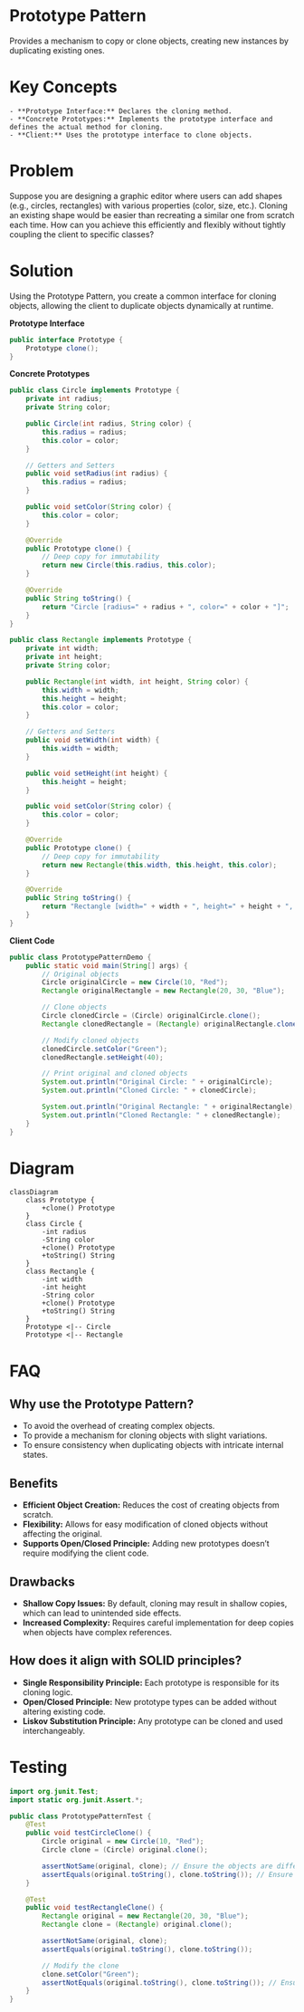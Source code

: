 # Prototype Pattern

Provides a mechanism to copy or clone objects, creating new instances by duplicating existing ones.

# Key Concepts
    - **Prototype Interface:** Declares the cloning method.
    - **Concrete Prototypes:** Implements the prototype interface and defines the actual method for cloning.
    - **Client:** Uses the prototype interface to clone objects.

# Problem
Suppose you are designing a graphic editor where users can add shapes (e.g., circles, rectangles) with various properties (color, size, etc.). Cloning an existing shape would be easier than recreating a similar one from scratch each time.
How can you achieve this efficiently and flexibly without tightly coupling the client to specific classes?

# Solution
Using the Prototype Pattern, you create a common interface for cloning objects, allowing the client to duplicate objects dynamically at runtime.

**Prototype Interface**

```java
public interface Prototype {
    Prototype clone();
}
```

**Concrete Prototypes**

```java
public class Circle implements Prototype {
    private int radius;
    private String color;

    public Circle(int radius, String color) {
        this.radius = radius;
        this.color = color;
    }

    // Getters and Setters
    public void setRadius(int radius) {
        this.radius = radius;
    }

    public void setColor(String color) {
        this.color = color;
    }

    @Override
    public Prototype clone() {
        // Deep copy for immutability
        return new Circle(this.radius, this.color);
    }

    @Override
    public String toString() {
        return "Circle [radius=" + radius + ", color=" + color + "]";
    }
}

public class Rectangle implements Prototype {
    private int width;
    private int height;
    private String color;

    public Rectangle(int width, int height, String color) {
        this.width = width;
        this.height = height;
        this.color = color;
    }

    // Getters and Setters
    public void setWidth(int width) {
        this.width = width;
    }

    public void setHeight(int height) {
        this.height = height;
    }

    public void setColor(String color) {
        this.color = color;
    }

    @Override
    public Prototype clone() {
        // Deep copy for immutability
        return new Rectangle(this.width, this.height, this.color);
    }

    @Override
    public String toString() {
        return "Rectangle [width=" + width + ", height=" + height + ", color=" + color + "]";
    }
}
```

**Client Code**

```java
public class PrototypePatternDemo {
    public static void main(String[] args) {
        // Original objects
        Circle originalCircle = new Circle(10, "Red");
        Rectangle originalRectangle = new Rectangle(20, 30, "Blue");

        // Clone objects
        Circle clonedCircle = (Circle) originalCircle.clone();
        Rectangle clonedRectangle = (Rectangle) originalRectangle.clone();

        // Modify cloned objects
        clonedCircle.setColor("Green");
        clonedRectangle.setHeight(40);

        // Print original and cloned objects
        System.out.println("Original Circle: " + originalCircle);
        System.out.println("Cloned Circle: " + clonedCircle);

        System.out.println("Original Rectangle: " + originalRectangle);
        System.out.println("Cloned Rectangle: " + clonedRectangle);
    }
}
```

# Diagram

```mermaid
classDiagram
    class Prototype {
        +clone() Prototype
    }
    class Circle {
        -int radius
        -String color
        +clone() Prototype
        +toString() String
    }
    class Rectangle {
        -int width
        -int height
        -String color
        +clone() Prototype
        +toString() String
    }
    Prototype <|-- Circle
    Prototype <|-- Rectangle
```

# FAQ

## Why use the Prototype Pattern?
  - To avoid the overhead of creating complex objects.
  - To provide a mechanism for cloning objects with slight variations.
  - To ensure consistency when duplicating objects with intricate internal states.

## Benefits
  - **Efficient Object Creation:** Reduces the cost of creating objects from scratch.
  - **Flexibility:** Allows for easy modification of cloned objects without affecting the original.
  - **Supports Open/Closed Principle:** Adding new prototypes doesn’t require modifying the client code.

## Drawbacks
  - **Shallow Copy Issues:** By default, cloning may result in shallow copies, which can lead to unintended side effects.
  - **Increased Complexity:** Requires careful implementation for deep copies when objects have complex references.

## How does it align with SOLID principles?
  - **Single Responsibility Principle:** Each prototype is responsible for its cloning logic.
  - **Open/Closed Principle:** New prototype types can be added without altering existing code.
  - **Liskov Substitution Principle:** Any prototype can be cloned and used interchangeably.

# Testing

```java
import org.junit.Test;
import static org.junit.Assert.*;

public class PrototypePatternTest {
    @Test
    public void testCircleClone() {
        Circle original = new Circle(10, "Red");
        Circle clone = (Circle) original.clone();

        assertNotSame(original, clone); // Ensure the objects are different
        assertEquals(original.toString(), clone.toString()); // Ensure the properties are copied
    }

    @Test
    public void testRectangleClone() {
        Rectangle original = new Rectangle(20, 30, "Blue");
        Rectangle clone = (Rectangle) original.clone();

        assertNotSame(original, clone);
        assertEquals(original.toString(), clone.toString());

        // Modify the clone
        clone.setColor("Green");
        assertNotEquals(original.toString(), clone.toString()); // Ensure modifications do not affect original
    }
}
```